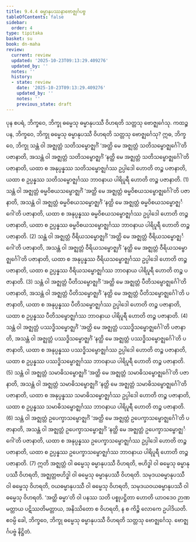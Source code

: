 ```yaml
---
title: 9.4.4 ဓမ္မာနုပဿနာဗောဇ္ဈင်္ဂပဗ္ဗ
tableOfContents: false
sidebar:
  order: 4
type: tipitaka
basket: su
book: dn-maha
review:
  current: review
  updated: '2025-10-23T09:13:29.409276'
  updated_by: ''
  notes: ''
  history:
  - state: review
    date: '2025-10-23T09:13:29.409276'
    updated_by: ''
    notes: ''
    previous_state: draft
---
```



<ReviewStatus review={frontmatter.review} showDetails={true} />

<HypothesisAnnotation frontmatter={frontmatter} />

<DynamicBreadcrumb />

<Division number="385" book="dn-maha" e="ch" v="7" p="241">

<Paragraph number="1025" book="dn-maha">
ပုန စပရံ, ဘိက္ခဝေ, ဘိက္ခု ဓမ္မေသု ဓမ္မာနုပဿီ ဝိဟရတိ သတ္တသု ဗောဇ္ဈင်္ဂေသု. ကထဉ္စ ပန, ဘိက္ခဝေ, ဘိက္ခု ဓမ္မေသု ဓမ္မာနုပဿီ ဝိဟရတိ သတ္တသု ဗောဇ္ဈင်္ဂေသု? ဣဓ, ဘိက္ခဝေ, ဘိက္ခု သန္တံ ဝါ အဇ္ဈတ္တံ သတိသမ္ဗောဇ္ဈင်္ဂံ ‘အတ္ထိ မေ အဇ္ဈတ္တံ သတိသမ္ဗောဇ္ဈင်္ဂေါ’တိ ပဇာနာတိ, အသန္တံ ဝါ အဇ္ဈတ္တံ သတိသမ္ဗောဇ္ဈင်္ဂံ ‘နတ္ထိ မေ အဇ္ဈတ္တံ သတိသမ္ဗောဇ္ဈင်္ဂေါ’တိ ပဇာနာတိ, ယထာ စ အနုပ္ပန္နဿ သတိသမ္ဗောဇ္ဈင်္ဂဿ ဥပ္ပါဒေါ ဟောတိ တဉ္စ ပဇာနာတိ, ယထာ စ ဥပ္ပန္နဿ သတိသမ္ဗောဇ္ဈင်္ဂဿ ဘာဝနာယ ပါရိပူရီ ဟောတိ တဉ္စ ပဇာနာတိ. (1)
</Paragraph>

<Paragraph number="1026" book="dn-maha">
သန္တံ ဝါ အဇ္ဈတ္တံ ဓမ္မဝိစယသမ္ဗောဇ္ဈင်္ဂံ ‘အတ္ထိ မေ အဇ္ဈတ္တံ ဓမ္မဝိစယသမ္ဗောဇ္ဈင်္ဂေါ’တိ ပဇာနာတိ, အသန္တံ ဝါ အဇ္ဈတ္တံ ဓမ္မဝိစယသမ္ဗောဇ္ဈင်္ဂံ ‘နတ္ထိ မေ အဇ္ဈတ္တံ ဓမ္မဝိစယသမ္ဗောဇ္ဈင်္ဂေါ’တိ ပဇာနာတိ, ယထာ စ အနုပ္ပန္နဿ ဓမ္မဝိစယသမ္ဗောဇ္ဈင်္ဂဿ ဥပ္ပါဒေါ ဟောတိ တဉ္စ ပဇာနာတိ, ယထာ စ ဥပ္ပန္နဿ ဓမ္မဝိစယသမ္ဗောဇ္ဈင်္ဂဿ ဘာဝနာယ ပါရိပူရီ ဟောတိ တဉ္စ ပဇာနာတိ. (2)
</Paragraph>

<Paragraph number="1027" book="dn-maha">
သန္တံ ဝါ အဇ္ဈတ္တံ ဝီရိယသမ္ဗောဇ္ဈင်္ဂံ ‘အတ္ထိ မေ အဇ္ဈတ္တံ ဝီရိယသမ္ဗောဇ္ဈင်္ဂေါ’တိ ပဇာနာတိ, အသန္တံ ဝါ အဇ္ဈတ္တံ ဝီရိယသမ္ဗောဇ္ဈင်္ဂံ ‘နတ္ထိ မေ အဇ္ဈတ္တံ ဝီရိယသမ္ဗောဇ္ဈင်္ဂေါ’တိ ပဇာနာတိ, ယထာ စ အနုပ္ပန္နဿ ဝီရိယသမ္ဗောဇ္ဈင်္ဂဿ ဥပ္ပါဒေါ ဟောတိ တဉ္စ ပဇာနာတိ, ယထာ စ ဥပ္ပန္နဿ ဝီရိယသမ္ဗောဇ္ဈင်္ဂဿ ဘာဝနာယ ပါရိပူရီ ဟောတိ တဉ္စ ပဇာနာတိ. (3)
</Paragraph>

<Paragraph number="1028" book="dn-maha">
သန္တံ ဝါ အဇ္ဈတ္တံ ပီတိသမ္ဗောဇ္ဈင်္ဂံ ‘အတ္ထိ မေ အဇ္ဈတ္တံ ပီတိသမ္ဗောဇ္ဈင်္ဂေါ’တိ ပဇာနာတိ, အသန္တံ ဝါ အဇ္ဈတ္တံ ပီတိသမ္ဗောဇ္ဈင်္ဂံ ‘နတ္ထိ မေ အဇ္ဈတ္တံ ပီတိသမ္ဗောဇ္ဈင်္ဂေါ’တိ ပဇာနာတိ, ယထာ စ အနုပ္ပန္နဿ ပီတိသမ္ဗောဇ္ဈင်္ဂဿ ဥပ္ပါဒေါ ဟောတိ တဉ္စ ပဇာနာတိ, ယထာ စ ဥပ္ပန္နဿ ပီတိသမ္ဗောဇ္ဈင်္ဂဿ ဘာဝနာယ ပါရိပူရီ ဟောတိ တဉ္စ ပဇာနာတိ. (4)
</Paragraph>

<Paragraph number="1029" book="dn-maha">
သန္တံ ဝါ အဇ္ဈတ္တံ ပဿဒ္ဓိသမ္ဗောဇ္ဈင်္ဂံ ‘အတ္ထိ မေ အဇ္ဈတ္တံ ပဿဒ္ဓိသမ္ဗောဇ္ဈင်္ဂေါ’တိ ပဇာနာတိ, အသန္တံ ဝါ အဇ္ဈတ္တံ ပဿဒ္ဓိသမ္ဗောဇ္ဈင်္ဂံ ‘နတ္ထိ မေ အဇ္ဈတ္တံ ပဿဒ္ဓိသမ္ဗောဇ္ဈင်္ဂေါ’တိ ပဇာနာတိ, ယထာ စ အနုပ္ပန္နဿ ပဿဒ္ဓိသမ္ဗောဇ္ဈင်္ဂဿ ဥပ္ပါဒေါ ဟောတိ တဉ္စ ပဇာနာတိ, ယထာ စ ဥပ္ပန္နဿ ပဿဒ္ဓိသမ္ဗောဇ္ဈင်္ဂဿ ဘာဝနာယ ပါရိပူရီ ဟောတိ တဉ္စ ပဇာနာတိ. (5)
</Paragraph>

<Paragraph number="1030" book="dn-maha">
သန္တံ ဝါ အဇ္ဈတ္တံ သမာဓိသမ္ဗောဇ္ဈင်္ဂံ ‘အတ္ထိ မေ အဇ္ဈတ္တံ သမာဓိသမ္ဗောဇ္ဈင်္ဂေါ’တိ ပဇာနာတိ, အသန္တံ ဝါ အဇ္ဈတ္တံ သမာဓိသမ္ဗောဇ္ဈင်္ဂံ ‘နတ္ထိ မေ အဇ္ဈတ္တံ သမာဓိသမ္ဗောဇ္ဈင်္ဂေါ’တိ ပဇာနာတိ, ယထာ စ အနုပ္ပန္နဿ သမာဓိသမ္ဗောဇ္ဈင်္ဂဿ ဥပ္ပါဒေါ ဟောတိ တဉ္စ ပဇာနာတိ, ယထာ စ ဥပ္ပန္နဿ သမာဓိသမ္ဗောဇ္ဈင်္ဂဿ ဘာဝနာယ ပါရိပူရီ ဟောတိ တဉ္စ ပဇာနာတိ. (6)
</Paragraph>

<Paragraph number="1031" book="dn-maha">
သန္တံ ဝါ အဇ္ဈတ္တံ ဥပေက္ခာသမ္ဗောဇ္ဈင်္ဂံ ‘အတ္ထိ မေ အဇ္ဈတ္တံ ဥပေက္ခာသမ္ဗောဇ္ဈင်္ဂေါ’တိ ပဇာနာတိ, အသန္တံ ဝါ အဇ္ဈတ္တံ ဥပေက္ခာသမ္ဗောဇ္ဈင်္ဂံ ‘နတ္ထိ မေ အဇ္ဈတ္တံ ဥပေက္ခာသမ္ဗောဇ္ဈင်္ဂေါ’တိ ပဇာနာတိ, ယထာ စ အနုပ္ပန္နဿ ဥပေက္ခာသမ္ဗောဇ္ဈင်္ဂဿ ဥပ္ပါဒေါ ဟောတိ တဉ္စ ပဇာနာတိ, ယထာ စ ဥပ္ပန္နဿ ဥပေက္ခာသမ္ဗောဇ္ဈင်္ဂဿ ဘာဝနာယ ပါရိပူရီ ဟောတိ တဉ္စ ပဇာနာတိ. (7)
</Paragraph>

<Paragraph number="1032" book="dn-maha">
ဣတိ အဇ္ဈတ္တံ ဝါ ဓမ္မေသု ဓမ္မာနုပဿီ ဝိဟရတိ, ဗဟိဒ္ဓါ ဝါ ဓမ္မေသု ဓမ္မာနုပဿီ ဝိဟရတိ, အဇ္ဈတ္တဗဟိဒ္ဓါ ဝါ ဓမ္မေသု ဓမ္မာနုပဿီ ဝိဟရတိ. သမုဒယဓမ္မာနုပဿီ ဝါ ဓမ္မေသု ဝိဟရတိ, ဝယဓမ္မာနုပဿီ ဝါ ဓမ္မေသု ဝိဟရတိ, သမုဒယဝယဓမ္မာနုပဿီ ဝါ ဓမ္မေသု ဝိဟရတိ. ‘အတ္ထိ ဓမ္မာ’တိ ဝါ ပနဿ သတိ ပစ္စုပဋ္ဌိတာ ဟောတိ ယာဝဒေဝ ဉာဏမတ္တာယ ပဋိဿတိမတ္တာယ, အနိဿိတော စ ဝိဟရတိ, န စ ကိဉ္စိ လောကေ ဥပါဒိယတိ. ဧဝမ္ပိ ခေါ, ဘိက္ခဝေ, ဘိက္ခု ဓမ္မေသု ဓမ္မာနုပဿီ ဝိဟရတိ သတ္တသု ဗောဇ္ဈင်္ဂေသု.

</Paragraph>
</Division>

<Paragraph number="1033" type="center" book="dn-maha">
ဗောဇ္ဈင်္ဂပဗ္ဗံ နိဋ္ဌိတံ.
</Paragraph>